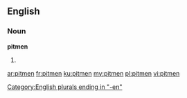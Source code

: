 ==English==

===Noun===
'''pitmen'''

# {{plural of|[[pitman]]}}

[[Category:English plurals ending in "-en"]]

[[ar:pitmen]]
[[fr:pitmen]]
[[ku:pitmen]]
[[my:pitmen]]
[[pl:pitmen]]
[[vi:pitmen]]